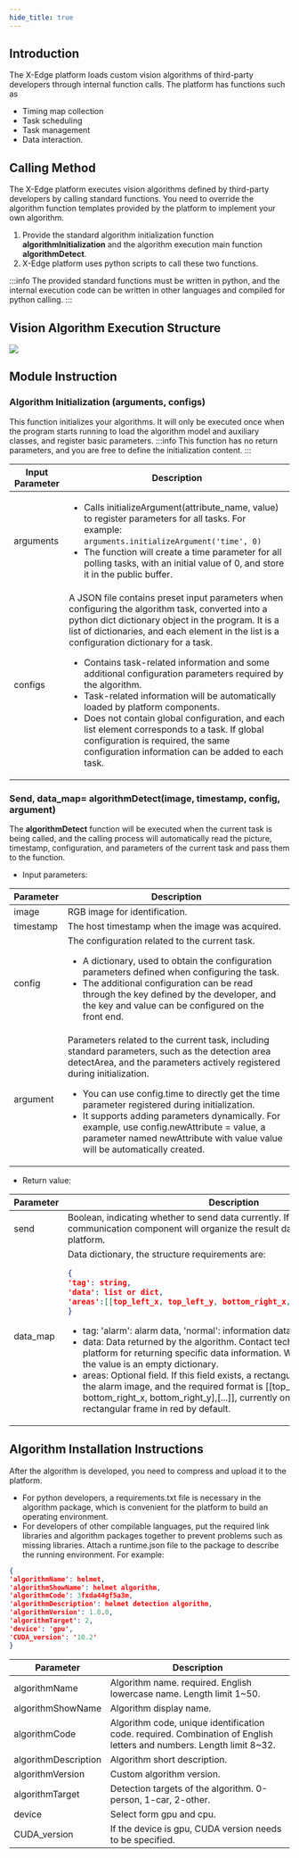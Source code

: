 ```yaml
---
hide_title: true
---
```


## Introduction
The X-Edge platform loads custom vision algorithms of third-party developers through internal function calls. The platform has functions such as
- Timing map collection
- Task scheduling
- Task management
- Data interaction. 
## Calling Method
The X-Edge platform executes vision algorithms defined by third-party developers by calling standard functions. You need to override the algorithm function templates provided by the platform to implement your own algorithm.<br/>
1. Provide the standard algorithm initialization function <b>algorithmInitialization</b> and the algorithm execution main function <b>algorithmDetect</b>.
2. X-Edge platform uses python scripts to call these two functions.

:::info
The provided standard functions must be written in python, and the internal execution code can be written in other languages and compiled for python calling.
:::

## Vision Algorithm Execution Structure
![](https://wordpressfreezonex.oss-accelerate.aliyuncs.com/supEdge/1.png)

## Module Instruction
### Algorithm Initialization (arguments, configs)
This function initializes your algorithms. It will only be executed once when the program starts running to load the algorithm model and auxiliary classes, and register basic parameters.
:::info
This function has no return parameters, and you are free to define the initialization content.
:::

<table>
<colgroup>
<col style={{ width: "20%" }} />
<col style={{ width: "80%" }} />
</colgroup>
<thead>
<tr>
<th>Input Parameter</th>
<th>Description</th>
</tr>
</thead>
<tbody>
<tr>
<td>arguments</td>
<td><ul><li>Calls initializeArgument(attribute_name, value) to register parameters for all tasks. For example: <code>arguments.initializeArgument('time', 0)</code>
</li>
<li>The function will create a time parameter for all polling tasks, with an initial value of 0, and store it in the public buffer.</li></ul>
</td>
</tr>
<tr>
<td>configs</td>
<td>A JSON file contains preset input parameters when configuring the algorithm task, converted into a python dict dictionary object in the program. It is a list of dictionaries, and each element in the list is a configuration dictionary for a task.
<ul>
<li>Contains task-related information and some additional configuration parameters required by the algorithm.</li>
<li>Task-related information will be automatically loaded by platform components.</li>
<li>Does not contain global configuration, and each list element corresponds to a task. If global configuration is required, the same configuration information can be added to each task.</li>
</ul>
</td>
</tr>
</tbody>
</table>

### Send, data_map= algorithmDetect(image, timestamp, config, argument)
The <b>algorithmDetect</b> function will be executed when the current task is being called, and the calling process will automatically read the picture, timestamp, configuration, and parameters of the current task and pass them to the function.
- Input parameters:

<table>
<thead>
<tr>
<th>Parameter</th>
<th>Description</th>
</tr>
</thead>
<tbody>
<tr>
<td>image</td>
<td>RGB image for identification.</td>
</tr>
<tr>
<td>timestamp</td>
<td>The host timestamp when the image was acquired.</td>
</tr>
<tr>
<td>config</td>
<td>The configuration related to the current task.
<ul>
<li>A dictionary, used to obtain the configuration parameters defined when configuring the task.</li>
<li>The additional configuration can be read through the key defined by the developer, and the key and value can be configured on the front end.</li>
</ul>
</td>
</tr>
<tr>
<td>argument</td>
<td>Parameters related to the current task, including standard parameters, such as the detection area detectArea, and the parameters actively registered during initialization.
<ul>
<li>You can use config.time to directly get the time parameter registered during initialization.</li>
<li>It supports adding parameters dynamically. For example, use config.newAttribute = value, a parameter named newAttribute with value value will be automatically created.</li>
</ul>
</td>
</tr>
</tbody>
</table>

- Return value:

<table>
<thead>
<tr>
<th>Parameter</th>
<th>Description</th>
</tr>
</thead>
<tbody>
<tr>
<td>send</td>
<td>Boolean, indicating whether to send data currently. If send=True, the communication component will organize the result data and send it to the platform.</td>
</tr>
<tr>
<td>data_map</td>
<td>Data dictionary, the structure requirements are:

```json
{ 
'tag': string, 
'data': list or dict, 
'areas':[[top_left_x, top_left_y, bottom_right_x, bottom_right_y],[...]] 
}
```
<ul>
<li>tag: 'alarm': alarm data, 'normal': information data, no alarm is required.</li>
<li>data: Data returned by the algorithm. Contact technical support of the platform for returning specific data information.  When no additional data, the value is an empty dictionary.</li>
<li>areas: Optional field. If this field exists, a rectangular frame will be drawn on the alarm image, and the required format is [[top_left_x, top_left_y, bottom_right_x, bottom_right_y],[...]], currently only supports drawing rectangular frame in red by default.</li>
</ul>
</td>
</tr>
</tbody>
</table>

## Algorithm Installation Instructions
After the algorithm is developed, you need to compress and upload it to the platform.
- For python developers, a requirements.txt file is necessary in the algorithm package, which is convenient for the platform to build an operating environment.
- For developers of other compilable languages, put the required link libraries and algorithm packages together to prevent problems such as missing libraries.
Attach a runtime.json file to the package to describe the running environment. For example:
```json
{ 
'algorithmName': helmet, 
'algorithmShowName': helmet algorithm, 
'algorithmCode': 3fxda44gf5a3m, 
'algorithmDescription': helmet detection algorithm, 
'algorithmVersion': 1.0.0, 
'algorithmTarget': 2, 
'device': 'gpu', 
'CUDA_version': '10.2' 
}
```

<table>
<thead>
<tr>
<th>Parameter</th>
<th>Description</th>
</tr>
</thead>
<tbody>
<tr>
<td>algorithmName</td>
<td>Algorithm name. required. English lowercase name. Length limit 1~50.</td>
</tr>
<tr>
<td>algorithmShowName</td>
<td>Algorithm display name.</td>
</tr>
<tr>
<td>algorithmCode</td>
<td>Algorithm code, unique identification code. required. Combination of English letters and numbers. Length limit 8~32.</td>
</tr>
<tr>
<td>algorithmDescription</td>
<td>Algorithm short description.</td>
</tr>
<tr>
<td>algorithmVersion</td>
<td>Custom algorithm version.</td>
</tr>
<tr>
<td>algorithmTarget</td>
<td>Detection targets of the algorithm. 0-person, 1-car, 2-other.</td>
</tr>
<tr>
<td>device</td>
<td>Select form gpu and cpu.</td>
</tr>
<tr>
<td>CUDA_version</td>
<td>If the device is gpu, CUDA version needs to be specified.</td>
</tr>
</tbody>
</table>
	
	
	
	
	
	